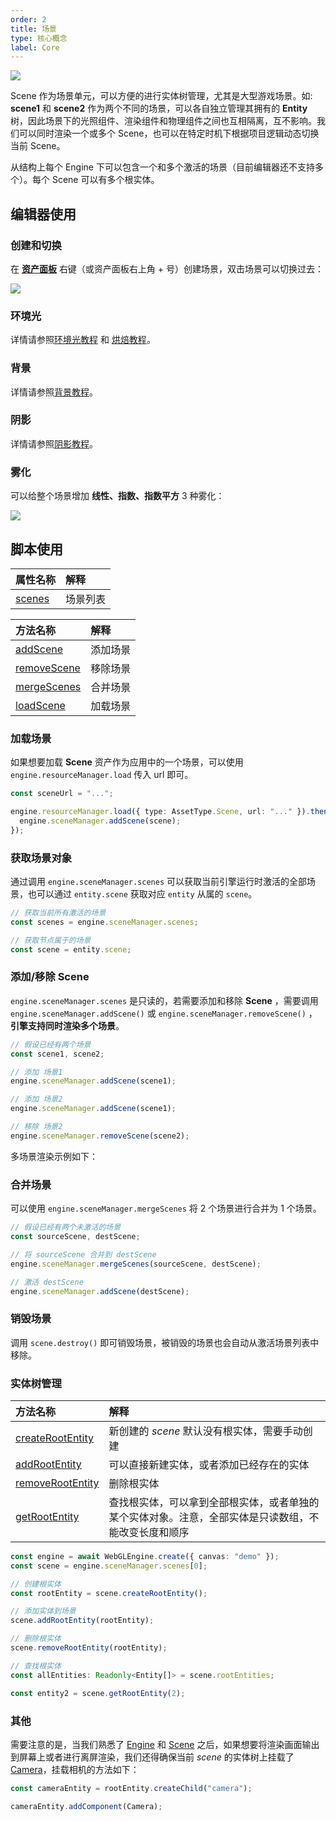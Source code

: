 ```yaml
---
order: 2
title: 场景
type: 核心概念
label: Core
---
```


<Image src="https://gw.alipayobjects.com/zos/OasisHub/cbcc9725-811d-4203-a65d-b4a430083db3/image-20250124154359477.png" />

Scene 作为场景单元，可以方便的进行实体树管理，尤其是大型游戏场景。如: **scene1** 和 **scene2** 作为两个不同的场景，可以各自独立管理其拥有的 **Entity** 树，因此场景下的光照组件、渲染组件和物理组件之间也互相隔离，互不影响。我们可以同时渲染一个或多个 Scene，也可以在特定时机下根据项目逻辑动态切换当前 Scene。

从结构上每个 Engine 下可以包含一个和多个激活的场景（目前编辑器还不支持多个）。每个 Scene 可以有多个根实体。

## 编辑器使用

### 创建和切换

在 **[资产面板](/docs/assets/interface)** 右键（或资产面板右上角 + 号）创建场景，双击场景可以切换过去：

<Image src="https://gw.alipayobjects.com/zos/OasisHub/eef870a7-2630-4f74-8c0e-478696a553b0/2024-03-19%25252018.04.02.gif" />

### 环境光

详情请参照[环境光教程](/docs/graphics/light/ambient/) 和 [烘焙教程](/docs/graphics/light/bake/)。

### 背景

详情请参照[背景教程](/docs/graphics/background/background/)。

### 阴影

详情请参照[阴影教程](/docs/graphics/light/shadow/)。

### 雾化

可以给整个场景增加 **线性、指数、指数平方** 3 种雾化：

<Image src="https://gw.alipayobjects.com/zos/OasisHub/224fbc16-e60c-47ca-845b-5f7c09563c83/2024-03-19%25252018.08.23.gif" />

## 脚本使用

| 属性名称                                  | 解释     |
| :---------------------------------------- | :------- |
| [scenes](/apis/core/#SceneManager-scenes) | 场景列表 |

| 方法名称                                            | 解释     |
| :-------------------------------------------------- | :------- |
| [addScene](/apis/core/#SceneManager-addScene)       | 添加场景 |
| [removeScene](/apis/core/#SceneManager-removeScene) | 移除场景 |
| [mergeScenes](/apis/core/#SceneManager-mergeScenes) | 合并场景 |
| [loadScene](/apis/core/#SceneManager-loadScene)     | 加载场景 |

### 加载场景

如果想要加载 **Scene** 资产作为应用中的一个场景，可以使用 `engine.resourceManager.load` 传入 url 即可。

```typescript
const sceneUrl = "...";

engine.resourceManager.load({ type: AssetType.Scene, url: "..." }).then((scene) => {
  engine.sceneManager.addScene(scene);
});
```

### 获取场景对象

通过调用 `engine.sceneManager.scenes` 可以获取当前引擎运行时激活的全部场景，也可以通过 `entity.scene` 获取对应 `entity` 从属的 `scene`。

```typescript
// 获取当前所有激活的场景
const scenes = engine.sceneManager.scenes;

// 获取节点属于的场景
const scene = entity.scene;
```

### 添加/移除 Scene

`engine.sceneManager.scenes` 是只读的，若需要添加和移除 **Scene** ，需要调用 `engine.sceneManager.addScene()` 或 `engine.sceneManager.removeScene()` ，**引擎支持同时渲染多个场景**。

```typescript
// 假设已经有两个场景
const scene1, scene2;

// 添加 场景1
engine.sceneManager.addScene(scene1);

// 添加 场景2
engine.sceneManager.addScene(scene1);

// 移除 场景2
engine.sceneManager.removeScene(scene2);
```

多场景渲染示例如下：

<Playground href="/embed/multi-scene" />

### 合并场景

可以使用 `engine.sceneManager.mergeScenes` 将 2 个场景进行合并为 1 个场景。

```typescript
// 假设已经有两个未激活的场景
const sourceScene, destScene;

// 将 sourceScene 合并到 destScene
engine.sceneManager.mergeScenes(sourceScene, destScene);

// 激活 destScene
engine.sceneManager.addScene(destScene);
```

### 销毁场景

调用 `scene.destroy()` 即可销毁场景，被销毁的场景也会自动从激活场景列表中移除。

### 实体树管理

| 方法名称 | 解释 |
| :-- | :-- |
| [createRootEntity](/apis/core/#Scene-createRootEntity) | 新创建的 _scene_ 默认没有根实体，需要手动创建 |
| [addRootEntity](/apis/core/#Scene-addRootEntity) | 可以直接新建实体，或者添加已经存在的实体 |
| [removeRootEntity](/apis/core/#Scene-removeRootEntity) | 删除根实体 |
| [getRootEntity](/apis/core/#Scene-getRootEntity) | 查找根实体，可以拿到全部根实体，或者单独的某个实体对象。注意，全部实体是只读数组，不能改变长度和顺序 |

```typescript
const engine = await WebGLEngine.create({ canvas: "demo" });
const scene = engine.sceneManager.scenes[0];

// 创建根实体
const rootEntity = scene.createRootEntity();

// 添加实体到场景
scene.addRootEntity(rootEntity);

// 删除根实体
scene.removeRootEntity(rootEntity);

// 查找根实体
const allEntities: Readonly<Entity[]> = scene.rootEntities;

const entity2 = scene.getRootEntity(2);
```

### 其他

需要注意的是，当我们熟悉了 [Engine](/apis/core/#Engine) 和 [Scene](/apis/core/#Scene) 之后，如果想要将渲染画面输出到屏幕上或者进行离屏渲染，我们还得确保当前 _scene_ 的实体树上挂载了 [Camera](/apis/core/#Camera)，挂载相机的方法如下：

```typescript
const cameraEntity = rootEntity.createChild("camera");

cameraEntity.addComponent(Camera);
```
